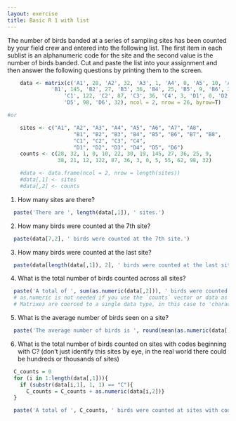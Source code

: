 ```yaml
---
layout: exercise
title: Basic R 1 with list
---
```


The number of birds banded at a series of sampling sites has been counted by
your field crew and entered into the following list. The first item in each
sublist is an alphanumeric code for the site and the second value is the number
of birds banded. Cut and paste the list into your assignment and then answer the
following questions by printing them to the screen.

```r
    data <- matrix(c('A1', 28, 'A2', 32, 'A3', 1, 'A4', 0, 'A5', 10, 'A6', 22, 'A7', 30, 'A8', 19,
    	      'B1', 145, 'B2', 27, 'B3', 36, 'B4', 25, 'B5', 9, 'B6', 38, 'B7', 21, 'B8', 12,
			      'C1', 122, 'C2', 87, 'C3', 36, 'C4', 3, 'D1', 0, 'D2', 5, 'D3', 55, 'D4', 62,
			      'D5', 98, 'D6', 32), ncol = 2, nrow = 26, byrow=T)

#or

    sites <- c("A1", "A2", "A3", "A4", "A5", "A6", "A7", "A8", 
                     "B1", "B2", "B3", "B4", "B5", "B6", "B7", "B8", 
                     "C1", "C2", "C3", "C4", 
                     "D1", "D2", "D3", "D4", "D5", "D6")
    counts <- c(28, 32, 1, 0, 10, 22, 30, 19, 145, 27, 36, 25, 9, 
                38, 21, 12, 122, 87, 36, 3, 0, 5, 55, 62, 98, 32)

    #data <- data.frame(ncol = 2, nrow = length(sites))
    #data[,1] <- sites
    #data[,2] <- counts

```

1.  How many sites are there?
```r
  paste('There are ', length(data[,1]), ' sites.')
```

2.  How many birds were counted at the 7th site?
```r
  paste(data[7,2], ' birds were counted at the 7th site.')
```

3.  How many birds were counted at the last site?
```r
  paste(data[length(data[,1]), 2], ' birds were counted at the last site.')
```

4.  What is the total number of birds counted across all sites?
```r
  paste('A total of ', sum(as.numeric(data[,2])), ' birds were counted across all sites.')
  # as.numeric is not needed if you use the `counts` vector or data as a data frame. 
  # Matrixes are coerced to a single data type, in this case to 'character'.
```

5.  What is the average number of birds seen on a site?
```r
  paste('The average number of birds is ', round(mean(as.numeric(data[,2])), 0), ' per site.')
```

6.  What is the total number of birds counted on sites with codes
    beginning with C? (don't just identify this sites by eye, in the
    real world there could be hundreds or thousands of sites)

```r
  C_counts = 0
  for (i in 1:length(data[,1])){
    if (substr(data[i,1], 1, 1) == "C"){
      C_counts = C_counts + as.numeric(data[i,2])}
  }

  paste('A total of ', C_counts, ' birds were counted at sites with codes beginning with C.')
```
